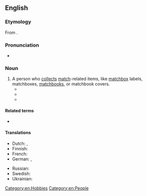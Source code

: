 {{also|Phillumenist}}
==English==
{{was wotd|2012|March|7}}

===Etymology===
From {{prefix|phil|lang=en|t1=love of}} {{etyl|la|en}} {{m|la|lumen||light}} {{suffix||ist|lang=en}}.

===Pronunciation===
* {{IPA|/fɪˈluːmənɪst/|lang=en}}

===Noun===
{{en-noun}}

# A person who [[collect]]s [[match]]-related items, like [[matchbox]] labels, matchboxes, [[matchbook]]s, or matchbook covers.
#* {{quote-magazine
|lang=en
|year=1948
|month=May
|title=I am a '''Phillumenist''': Match-Box Labels as a Hobby
|first=A. J.
|last=Cruse
|magazine=[[w:Chambers's Edinburgh Journal|Chambers's Journal]]
|page=238
|url=http://books.google.com/books?id=KfwhAQAAMAAJ&dq=phillumenist
|passage={{smallcaps|There}} is a new and happy breed, the '''Phillumenists''', better known as Match-box Label collectors.
}}
#* {{quote-book
|lang=en
|year=1984
|title=Pop Culture Mania: Collecting 20th-Century Americana for Fun and Profit
|first=Stephen
|last=Hughes
|publisher=McGraw-Hill
|location=New York
|isbn=9780070311145
|ol=9249899M
|page=207
|url=http://books.google.com/books?id=FXwsAQAAIAAJ&dq=phillumenist
|passage=To be a real '''phillumenist''', however, requires that one take his assorted books and "shuck" them, "press" them, and then categorize them according to ''subject'', ''era'', ''size'', and ''maker''.
}}
#* {{quote-video|lang=en|date=2012-01-23|title=[[w:Alcatraz (TV series)|Alcatraz]]|episode=Kit Nelson|writer=[[w:Jennifer M. Johnson|Jennifer Johnson]]|people=Jonny Coyne|role=Edwin James|season=1|number=3|time=30:10|passage=This matchbox is a Swedish safety match from the Jönköping match factory. It's manufactured in 1858, just in time for the American Civil War. I like it very much. I guess that makes me something of a '''phillumenist'''.}}

====Related terms====
* {{l|en|phillumeny}}

====Translations====
{{trans-top|collector}}
* Dutch: {{t|nl|luciferdoosjesverzamelaar|m}}, {{t|nl|luciferdoosjesverzamelaarster|f}}
* Finnish: {{t|fi|fillumenisti}}
* French: {{t+|fr|philuméniste}}
* German: {{t+|de|Phillumenist|m}}, {{t+|de|Phillumenistin|f}}
{{trans-mid}}
* Russian: {{t+|ru|филумени́ст}}
* Swedish: {{t|sv|filumenist|c}}
* Ukrainian: {{t|uk|філуменіст|m|sc=Cyrl}}
{{trans-bottom}}

[[Category:en:Hobbies]]
[[Category:en:People]]